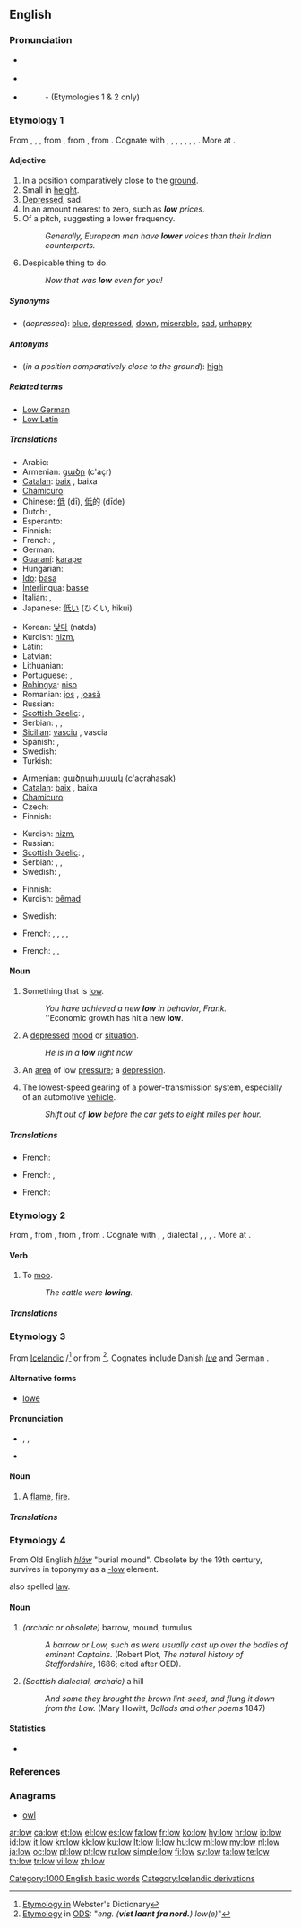==English==

===Pronunciation===
* {{a|RP}} {{IPA|/ləʊ/}}
* {{a|US}} {{IPA|/loʊ/}}
* {{audio|en-us-low.ogg|Audio (US)}}
*: {{rhymes|əʊ}} - (Etymologies 1 & 2 only)

===Etymology 1===
From {{etyl|enm}} {{term|lowe|lang=enm}}, {{term|lohe|lang=enm}}, {{term|lah|lāh|lang=enm}}, from {{etyl|non|-}} {{term|lágr|lāgr|low|lang=non}}, from {{proto|Germanic|lēgaz||lēgijaz|lying, flat, situated near the ground, low|lang=en}}, from {{proto|Indo-European|legʰ-|to lie|lang=en}}. Cognate with {{etyl|sco|-}} {{term|laich||low|lang=sco}}, {{etyl|da|-}} {{term|lav||low|lang=da}}, {{etyl|is|-}} {{term|lágur||low|lang=is}}, {{etyl|fy|-}} {{term|leech||low|lang=fy}}, {{etyl|frr|-}} {{term|leeg|lang=frr}}, {{term|liig||low|lang=frr}}, {{etyl|nl|-}} {{term|laag||low|lang=nl}}, {{etyl|de|-}} {{term|läge||lying, low|lang=de}}. More at {{l|en|lie}}.

====Adjective====
{{en-adj|er}}

# In a position comparatively close to the [[ground]].
# Small in [[height]].
# [[depressed|Depressed]], sad.
# In an amount nearest to zero, such as '''''low''' prices''.
# Of a pitch, suggesting a lower frequency.
#: ''Generally, European men have '''lower''' voices than their Indian counterparts.''
# Despicable thing to do.
#: ''Now that was '''low''' even for you!''

=====Synonyms=====
* (''depressed''): [[blue]], [[depressed]], [[down]], [[miserable]], [[sad]], [[unhappy]]

=====Antonyms=====
* (''in a position comparatively close to the ground''): [[high]]

=====Related terms=====
* [[Low German]]
* [[Low Latin]]

=====Translations=====
{{trans-top|in a position comparatively close to the ground}}
* Arabic: {{Arab|[[منخفض]]}} {{IPAchar|(munxáfeḍ)}}
* Armenian: [[ցածր]] (c'açr)
* [[Catalan]]: [[baix]] {{m}}, baixa {{f}}
* [[Chamicuro]]: {{tø|ccc|c̈hijtawa}}
* Chinese: [[低]] (dī), [[低]]的 (dīde)
* Dutch: {{t+|nl|laag}}, {{t+|nl|lage}}
* Esperanto: {{t-|eo|malalta|xs=Esperanto}}
* Finnish: {{t-|fi|alhainen}}
* French: {{t+|fr|bas|m}}, {{t+|fr|basse|f}}
* German: {{t+|de|niedrig}}
* [[Guaraní]]: [[karape]]
* Hungarian: {{t+|hu|alacsony}}
* [[Ido]]: [[basa]]
* [[Interlingua]]: [[basse]]
* Italian: {{t+|it|basso|m}}, {{t+|it|bassa|f}}
* Japanese: [[低い]] (ひくい, hikui)
{{trans-mid}}
* Korean: [[낮다]] (natda)
* Kurdish: [[nizm]], {{ku-Arab|[[نزم]]}}
* Latin: {{t-|la|bassus}}
* Latvian: {{t|lv|zems}}
* Lithuanian: {{t|lt|žemas}}
* Portuguese: {{t+|pt|baixo|m}}, {{t+|pt|baixa|f}}
* [[Rohingya]]: [[niso]]
* Romanian: [[jos]] {{m}}, [[joasă]] {{f}}
* Russian: {{t+|ru|низкий|tr=nízkij}}
* [[Scottish Gaelic]]: {{t-|gd|ìosal|xs=Scottish Gaelic}}, {{t-|gd|ìseal|xs=Scottish Gaelic}}
* Serbian: {{t-|sr|nizak|m}}, {{t-|sr|niska|f}}, {{t-|sr|nisko|n}}
* [[Sicilian]]: [[vasciu]] {{m}}, vascia {{f}}
* Spanish: {{t+|es|bajo|m}}, {{t+|es|baja|f}}
* Swedish: {{t+|sv|låg}}
* Turkish: {{t+|tr|alçak}}
{{trans-bottom}}

{{trans-top|small height}}
* Armenian: [[ցածրահասակ]] (c'açrahasak)
* [[Catalan]]: [[baix]] {{m}}, baixa {{f}}
* [[Chamicuro]]: {{tø|ccc|c̈hijtawa}}
* Czech: {{t+|cs|nízký|m}}
* Finnish: {{t+|fi|matala}}
{{trans-mid}}
* Kurdish: [[nizm]], {{ku-Arab|[[نزم]]}}
* Russian: {{t+|ru|низкий|tr=nízkij}}
* [[Scottish Gaelic]]: {{t-|gd|ìosal|xs=Scottish Gaelic}}, {{t-|gd|ìseal|xs=Scottish Gaelic}}
* Serbian: {{t-|sr|nizak|m}}, {{t-|sr|niska|f}}, {{t-|sr|nisko|n}}
* Swedish: {{t+|sv|kort}}, {{t+|sv|låg}}
{{trans-bottom}}

{{trans-top|depressed, sad}}
* Finnish: {{t-|fi|alakuloinen}}
* Kurdish: [[bêmad]]
{{trans-mid}}
* Swedish: {{t+|sv|nere}}
{{trans-bottom}}

{{trans-top|In an amount nearest to zero}}
* French: {{t+|fr|bas|m}}, {{t+|fr|basse|f}}, {{t+|fr|faible}}, {{t+|fr|petit|m}}, {{t+|fr|petite|f}}
{{trans-mid}}
{{trans-bottom}}

{{trans-top|Despicable}}
* French: {{t+|fr|bas|m}}, {{t+|fr|petit|m}}, {{t+|fr|abject|m}}
{{trans-mid}}
{{trans-bottom}}

====Noun====
{{en-noun}}

# Something that is [[low]].
#: ''You have achieved a new '''low''' in behavior, Frank.''
#: ''Economic growth has hit a new '''low'''.
# A [[depressed]] [[mood]] or [[situation]].
#: ''He is in a '''low''' right now''
# {{meteorology}} An [[area]] of low [[pressure]]; a [[depression]].
# The lowest-speed gearing of a power-transmission system, especially of an automotive [[vehicle]].
#: ''Shift out of '''low''' before the car gets to eight miles per hour.''

=====Translations=====
{{trans-top|Something that is low}}
{{trans-mid}}
{{trans-bottom}}

{{trans-top|A depressed mood or situation}}
* French: {{t+|fr|dépression|f}}
{{trans-mid}}
{{trans-bottom}}

{{trans-top|An area of low pressure}}
* French: {{t+|fr|dépression|f}}, {{t|fr|basse pression|f}}
{{trans-mid}}
{{trans-bottom}}

{{trans-top|The lowest-speed gearing of a power-transmission system}}
* French: {{t+|fr|première|f}}
{{trans-mid}}
{{trans-bottom}}

===Etymology 2===
From {{etyl|enm}} {{term|lowen||to low|lang=enm}}, from {{etyl|ang}} {{term|hlowan|hlōwan|to low, bellow, roar|lang=ang}}, from {{proto|Germanic|hlōanan|to call, shout|lang=en}}, from {{proto|Indo-European|(s)kale-||klā-||klē-|to shout, call|lang=en}}. Cognate with {{etyl|nl|-}} {{term|loeien||to low|lang=nl}}, {{etyl|gmh|-}} {{term|lüejen||to roar|lang=gmh}}, {{etyl|sv|-}} dialectal {{term|lumma||to roar|lang=sv}}, {{etyl|la|-}} {{term|calo|calō|I call|lang=la}}, {{etyl|grc|-}} {{term|καλέω|lang=grc|tr=kaleō}}, {{etyl|la|-}} {{term|clamo|clāmō|I shout, claim|lang=la}}. More at {{l|en|claim}}.

====Verb====
{{en-verb}}

# {{intransitive}} To [[moo]].
#: ''The cattle were '''lowing'''.''

=====Translations=====
{{trans-see|moo}}

===Etymology 3===
From [[w:Icelandic language|Icelandic]] {{term|log}}/{{term|logi}}<ref>[http://machaut.uchicago.edu/?action=search&word=low&resource=Webster%27s&quicksearch=on Etymology in] Webster's Dictionary</ref> or from {{etyl|non}} {{term|logi}}<ref>[http://ordnet.dk/ods/opslag?id=494553 Etymology] in [[:da:ODS|ODS]]: "''eng. ('''vist laant fra nord.''') low(e)''"</ref>. Cognates include Danish ''[[lue]]'' and German {{term|Lohe}}.

====Alternative forms====
* [[lowe]]

====Pronunciation====
* {{enPR|lou}}, {{IPA|/laʊ/}}, {{SAMPA|/laU/}}
* {{rhymes|aʊ}}

====Noun====
{{en-noun}}

# {{countable}} A [[flame]], [[fire]].

=====Translations=====
{{trans-see|flame}}

===Etymology 4===
From Old English ''[[hlaw|hláw]]'' "burial mound". Obsolete by the 19th century, survives in toponymy as a [[-low]] element.

also spelled [[law]].

====Noun====
{{en-noun}}

# ''(archaic or obsolete)'' barrow, mound, tumulus
#: ''A barrow or Low, such as were usually cast up over the bodies of eminent Captains.'' (Robert Plot, ''The natural history of Staffordshire'', 1686; cited after OED).
# ''(Scottish dialectal, archaic)'' a hill
#: ''And some they brought the brown lint-seed, and flung it down from the Low.'' (Mary Howitt, ''Ballads and other poems'' 1847)

====Statistics====
* {{rank|laid|cold|led|518|low|American|bad|forward}}

===References===
<references/>

===Anagrams===
* [[owl#English|owl]]

[[Category:1000 English basic words]]
[[Category:Icelandic derivations]]

[[ar:low]]
[[ca:low]]
[[et:low]]
[[el:low]]
[[es:low]]
[[fa:low]]
[[fr:low]]
[[ko:low]]
[[hy:low]]
[[hr:low]]
[[io:low]]
[[id:low]]
[[it:low]]
[[kn:low]]
[[kk:low]]
[[ku:low]]
[[lt:low]]
[[li:low]]
[[hu:low]]
[[ml:low]]
[[my:low]]
[[nl:low]]
[[ja:low]]
[[oc:low]]
[[pl:low]]
[[pt:low]]
[[ru:low]]
[[simple:low]]
[[fi:low]]
[[sv:low]]
[[ta:low]]
[[te:low]]
[[th:low]]
[[tr:low]]
[[vi:low]]
[[zh:low]]
